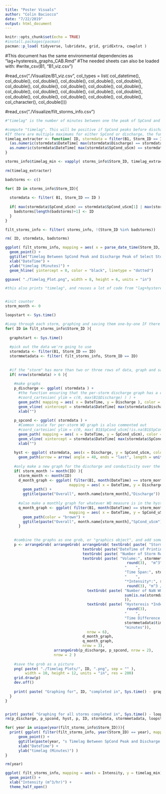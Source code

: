 ```yaml
---
title: "Poster Visuals"
author: "Colin Baciocco"
date: "7/22/2019"
output: html_document
---
```


```r
knitr::opts_chunk$set(echo = TRUE)
#install.packages(pacman)
pacman::p_load( tidyverse, lubridate, grid, gridExtra, cowplot )
```

#This document has the same environmental dependencies as "lag+hysteresis_graphs_CAB.Rmd"
#The needed sheets can also be loaded with:
#write_csv(B1, "B1_viz.csv")

#read_csv("./Visualize/B1_viz.csv", col_types = list( col_datetime(), col_double(), col_double(), col_double(), col_double(), col_double(), col_double(), col_double(), col_double(), col_double(), col_double(), col_double(), col_double(), col_double(), col_double(), col_double(), col_double(), col_double(), col_double(), col_double(), col_double(), col_character(), col_double()))

#read_csv("./Visualize/filt_storms_info.csv")


```r
#"timelag" is the number of minutes between one the peak of SpCond and the peak of Discharge for that storm

#compute "timelag". This will be positive if SpCond peaks before discharge, negative if it doesn't.
#If there are multiple maximums for either SpCond or discharge, the function returns the distance between the first of the two peaks
timelag_extracter <- function( ID, stormdata = filter(B1, Storm_ID == ID )){
  (as.numeric(stormdata$DateTime[ max(stormdata$Discharge) == stormdata$Discharge ][1]) -
  as.numeric(stormdata$DateTime[ max(stormdata$SpCond_uScm) == stormdata$SpCond_uScm ][1])) / 60
}

storms_info$timelag_min <- vapply( storms_info$Storm_ID, timelag_extracter, 1)
  
rm(timelag_extracter)
```


```r
badstorms <- c()

for( ID in storms_info$Storm_ID){
  
  stormdata <- filter( B1, Storm_ID == ID )
  
  if( max(stormdata$SpCond_uScm) == stormdata$SpCond_uScm[1] | max(stormdata$SpCond_uScm) == stormdata$SpCond_uScm[nrow(stormdata)] ){
    badstorms[length(badstorms)+1] <- ID
  }
}

filt_storms_info <- filter( storms_info, !(Storm_ID %in% badstorms))

rm( ID, stormdata, badstorms)
```


```r

ggplot( filt_storms_info, mapping = aes( x = parse_date_time(Storm_ID, "y-m-d H:M:S"), y = timelag_min, color = Season)) +
  geom_point() +
  ggtitle("Timelag Between SpCond Peak and Discharge Peak of Select Storms") +
  xlab("DateTime") +
  ylab("timelag (Minutes)") +
  geom_hline( yintercept = 0, color = "black", linetype = "dotted")

ggsave( "./Timelag_Plot.png", width = 8, height = 6, units = "in")
```



```r
#this also prints "timelag", and reuses a lot of code from "lag+hysteresis_graphs_CAB.Rmd"


#init counter
storm_month <- 0

loopstart <- Sys.time()

#Loop through each storm, graphing and saving them one-by-one IF there's more than a few rows of data.
for( ID in filt_storms_info$Storm_ID ){
  
  graphstart <- Sys.time()
  
  #pick out the data we're going to use 
  stormdata <- filter(B1, Storm_ID == ID)
  stormmetadata <- filter( filt_storms_info, Storm_ID == ID)
  
  
  #if the "storm" has more than two or three rows of data, graph and save it
  if( nrow(stormdata) > 6 ){
  
    #make graphs
    p_discharge <- ggplot( stormdata ) +
      #the function ensuring that the per-storm discharge graph has a common scale is commented out
      #coord_cartesian( ylim = c(0, max(B1$Discharge) ) ) +
      geom_path( mapping = aes( x = DateTime, y = Discharge ), color = "blue") +
      geom_vline( xintercept = stormdata$DateTime[ max(stormdata$Discharge) == stormdata$Discharge ], color = "purple")
      xlab("")
    
    p_spcond <- ggplot( stormdata ) +
      #Common scale for per-storm WQ graph is also commented out
      #coord_cartesian( ylim = c(0, max( B1$SpCond_uScm[!is.na(B1$SpCond_uScm)] ) ) ) +
      geom_path( mapping = aes( x = DateTime, y = SpCond_uScm), color = "brown" ) +
      geom_vline( xintercept = stormdata$DateTime[ max(stormdata$SpCond_uScm) == stormdata$SpCond_uScm ], color = "purple")
      xlab("")
    
    hyst <- ggplot( stormdata, aes(x = Discharge, y = SpCond_uScm, color = DateTime) ) +
      geom_path(arrow = arrow( angle = 40, ends = "last", length = unit(0.1, "inches"), type = "closed" ) )
    
    #only make a new graph for the discharge and conductivity over the entire month if it's a new month
    if( storm_month != month(ID) ){
      storm_month <- month(ID)
      d_month_graph <- ggplot( filter(B1, month(DateTime) == storm_month & year(DateTime) == year(ID)),
                             mapping = aes( x = DateTime, y = Discharge, color = Flag_High_Discharge )) +
        geom_path() +
        ggtitle(paste("Overall", month.name[storm_month],"Discharge"))
      
      #also make a monthly graph for whatever WQ measure is in the hysteresis plot
      q_month_graph <- ggplot( filter(B1, month(DateTime) == storm_month & year(DateTime) == year(ID)),
                             mapping = aes( x = DateTime, y = SpCond_uScm)) +
        geom_path(color = "brown") +
        ggtitle(paste("Overall", month.name[storm_month],"SpCond_uScm"))
      }
    
      
    #combine the graphs as one grob, or "graphics object", and add some descriptive text at the top
    p <- arrangeGrob( arrangeGrob( arrangeGrob( textGrob( paste( "Storm ID:", ID ) ),
                                   textGrob( paste("DateTime of Printing:", Sys.time())),
                                   textGrob( paste( "Number of Storm Rows:", nrow(stormdata))),
                                   textGrob( paste( "Volume:", stormmetadata$Vol_mcubed %>%
                                                       round(3),  "m^3",
                                                      "    ",
                                                      "Time Span:", stormmetadata$length_H, "Hours",
                                                      "    ", 
                                                      "*Intensity*:", stormmetadata$Intensity %>%
                                                       round(3), "m^3 / Hr")),
                                     textGrob( paste( "Number of NaN WQ values in Storm:",
                                                      sum(is.na(stormdata$SpCond_uScm))
                                                      )),
                                     textGrob( paste( "Hysteresis *Index*:", stormmetadata$H_Index %>%
                                                       round(3),
                                                      "    ",
                                                      "Time Difference Between Sp_Peak and Discharge Peak:",
                                                      stormmetadata$timelag_min,
                                                      "minutes")),
                                     nrow = 6),
                                   d_month_graph,
                                   q_month_graph,
                                   nrow = 3),
                      arrangeGrob(p_discharge, p_spcond, nrow = 2),
                      nrow = 2 )
    
    #save the grob as a picture
    png( paste( "./Timelag Plots/", ID, ".png", sep = "" ),
         width = 10, height = 12, units = "in", res = 200)
    grid.draw(p)
    dev.off()
    
    print( paste( "Graphing for", ID, "completed in", Sys.time() - graphstart, "seconds" ) )
  }
}


print( paste( "Graphing for all storms completed in", Sys.time() - loopstart, "minutes" ) )
rm(p_discharge, p_spcond, hyst, p, ID, stormdata, stormmetadata, loopstart, graphstart, d_month_graph, q_month_graph, storm_month)
```


```r

for( year in unique(year(filt_storms_info$Storm_ID))){
  print( ggplot( filter(filt_storms_info, year(Storm_ID) == year), mapping = aes( x = parse_date_time(Storm_ID, "y-m-d H:M:S"), y = timelag_min), color = Season) +
      geom_point() +
      ggtitle(paste(year, "s Timelag Between SpCond Peak and Discharge Peak of Select Storms Vs Intensity", sep = "")) +
      xlab("DateTime") +
      ylab("timelag (Minutes)") )
}

rm(year)
```


```r
ggplot( filt_storms_info, mapping = aes(x = Intensity, y = timelag_min)) +
  geom_point() +
  xlab("Intensity (m^3/hr)") +
  theme_half_open()
```

```r

```